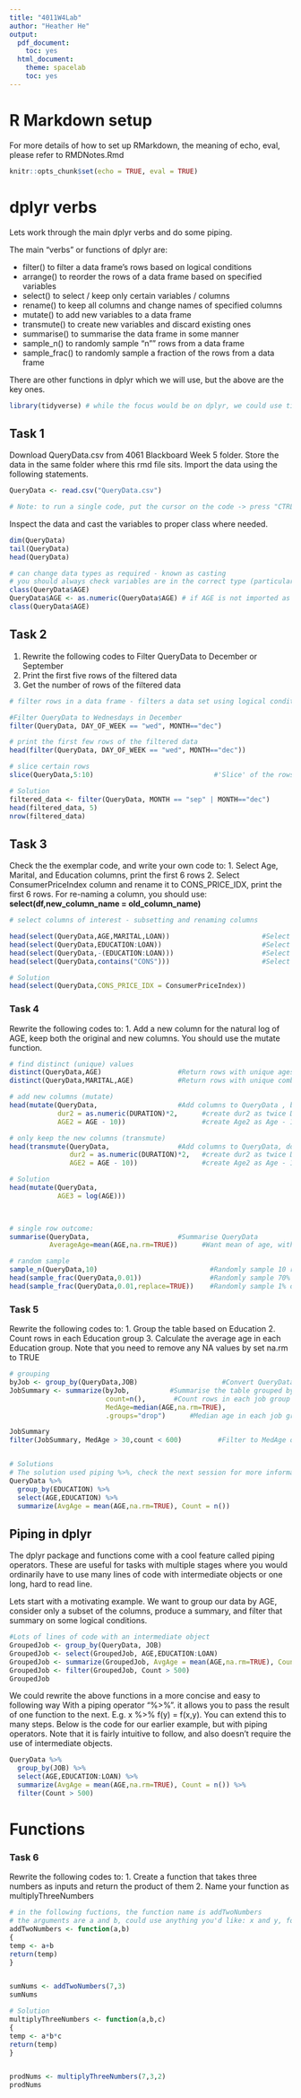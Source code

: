 ---
title: "4011W4Lab"
author: "Heather He"
output:
  pdf_document:
    toc: yes
  html_document:
    theme: spacelab
    toc: yes
---

# R Markdown setup 
For more details of how to set up RMarkdown, the meaning of echo, eval, please refer to RMDNotes.Rmd
```{r setup, include=FALSE}
knitr::opts_chunk$set(echo = TRUE, eval = TRUE)
```

# dplyr verbs
Lets work through the main dplyr verbs and do some piping. 

The main "verbs" or functions of dplyr are:

- filter() to filter a data frame's rows based on logical conditions
- arrange() to reorder the rows of a data frame based on specified variables
- select() to select / keep only certain variables / columns
- rename() to keep all columns and change names of specified columns
- mutate() to add new variables to a data frame
- transmute() to create new variables and discard existing ones
- summarise() to summarise the data frame in some manner
- sample_n() to randomly sample "n"" rows from a data frame
- sample_frac() to randomly sample a fraction of the rows from a data frame

There are other functions in dplyr which we will use, but the above are the key ones.

```{r, LetsDoSomeDplyr}
library(tidyverse) # while the focus would be on dplyr, we could use tidyverse to import most of the commonly used data science packages, including dplyr

```

## Task 1
Download QueryData.csv from 4061 Blackboard Week 5 folder.
Store the data in the same folder where this rmd file sits.
Import the data using the following statements. 

```{r}

QueryData <- read.csv("QueryData.csv")

# Note: to run a single code, put the cursor on the code -> press "CTRL+ENTER"
```

Inspect the data and cast the variables to proper class where needed. 
```{r}
dim(QueryData) 
tail(QueryData)
head(QueryData)

# can change data types as required - known as casting
# you should always check variables are in the correct type (particularly after getting them from a database)
class(QueryData$AGE)
QueryData$AGE <- as.numeric(QueryData$AGE) # if AGE is not imported as numeric, do the casting 
class(QueryData$AGE)


```

## Task 2
1. Rewrite the following codes to Filter QueryData to December or September 
2. Print the first five rows of the filtered data
3. Get the number of rows of the filtered data 
```{r}
# filter rows in a data frame - filters a data set using logical conditions

#Filter QueryData to Wednesdays in December
filter(QueryData, DAY_OF_WEEK == "wed", MONTH=="dec")

# print the first few rows of the filtered data 
head(filter(QueryData, DAY_OF_WEEK == "wed", MONTH=="dec")) 

# slice certain rows 
slice(QueryData,5:10)                              #'Slice' of the rows of 5 - 10

# Solution
filtered_data <- filter(QueryData, MONTH == "sep" | MONTH=="dec")
head(filtered_data, 5)
nrow(filtered_data)

```

## Task 3

Check the the exemplar code, and write your own code to: 
1. Select Age, Marital, and Education columns, print the first 6 rows
2. Select ConsumerPriceIndex column and rename it to CONS_PRICE_IDX, print the first 6 rows. For re-naming a column, you should use:
**select(df,new_column_name = old_column_name)**

```{r}
# select columns of interest - subsetting and renaming columns

head(select(QueryData,AGE,MARITAL,LOAN))                       #Select Age, Marital, and Loan columns
head(select(QueryData,EDUCATION:LOAN))                         #Select columns Education through Loan
head(select(QueryData,-(EDUCATION:LOAN)))                      #Select columns other than Education through Loan
head(select(QueryData,contains("CONS")))                       #Select columns with "CONS" in the name

# Solution 
head(select(QueryData,CONS_PRICE_IDX = ConsumerPriceIndex))

```

### Task 4
Rewrite the following codes to:
1. Add a new column for the natural log of AGE, keep both the original and new columns. You should use the mutate function. 

```{r}
# find distinct (unique) values
distinct(QueryData,AGE)                   #Return rows with unique ages
distinct(QueryData,MARITAL,AGE)           #Return rows with unique combinations of Marital and Age

# add new columns (mutate)
head(mutate(QueryData,                    #Add columns to QueryData , but keep all
            dur2 = as.numeric(DURATION)*2,      #create dur2 as twice Duration
            AGE2 = AGE - 10))                   #create Age2 as Age - 10

# only keep the new columns (transmute)
head(transmute(QueryData,                 #Add columns to QueryData, don't keep all
               dur2 = as.numeric(DURATION)*2,   #create dur2 as twice Duration
               AGE2 = AGE - 10))                #create Age2 as Age - 10

# Solution
head(mutate(QueryData,                    
            AGE3 = log(AGE)))                   

  
```

```{r}
# single row outcome: 
summarise(QueryData,                      #Summarise QueryData
          AverageAge=mean(AGE,na.rm=TRUE))      #Want mean of age, with column name "AverageAge"

# random sample
sample_n(QueryData,10)                            #Randomly sample 10 rows of QueryData
head(sample_frac(QueryData,0.01))                 #Randomly sample 70% of the rows of QueryData
head(sample_frac(QueryData,0.01,replace=TRUE))    #Randomly sample 1% of the rows of QueryData with replacement

```


### Task 5
Rewrite the following codes to:
1. Group the table based on Education
2. Count rows in each Education group
3. Calculate the average age in each Education group. Note that you need to remove any NA values by set na.rm to TRUE

```{r}
# grouping
byJob <- group_by(QueryData,JOB)                     #Convert QueryData into a grouped table based on JOB
JobSummary <- summarize(byJob,          #Summarise the table grouped by job
                        count=n(),       #Count rows in each job group
                        MedAge=median(AGE,na.rm=TRUE),
                        .groups="drop")      #Median age in each job group

JobSummary
filter(JobSummary, MedAge > 30,count < 600)         #Filter to MedAge older than 30, with less than 600 people


# Solutions
# The solution used piping %>%, check the next session for more information about %>%
QueryData %>%
  group_by(EDUCATION) %>% 
  select(AGE,EDUCATION) %>% 
  summarize(AvgAge = mean(AGE,na.rm=TRUE), Count = n())

```


## Piping in dplyr

The dplyr package and functions come with a cool feature called piping operators. These are useful for tasks with multiple stages where you would ordinarily have to use many lines of code with intermediate objects or one long, hard to read line. 

Lets start with a motivating example. We want to group our data by AGE, consider only a subset of the columns, produce a summary, and filter that summary on some logical conditions. 


```{r,piping}
#Lots of lines of code with an intermediate object
GroupedJob <- group_by(QueryData, JOB)
GroupedJob <- select(GroupedJob, AGE,EDUCATION:LOAN)
GroupedJob <- summarize(GroupedJob, AvgAge = mean(AGE,na.rm=TRUE), Count = n())
GroupedJob <- filter(GroupedJob, Count > 500)
GroupedJob
```

We could rewrite the above functions in a more concise and easy to following way With a piping operator "%>%". it allows you to pass the result of one function to the next. E.g. x %>% f(y) = f(x,y). You can extend this to many steps. Below is the code for our earlier example, but with piping operators. Note that it is fairly intuitive to follow, and also doesn't require the use of intermediate objects.


```{r,piping2}
QueryData %>% 
  group_by(JOB) %>% 
  select(AGE,EDUCATION:LOAN) %>% 
  summarize(AvgAge = mean(AGE,na.rm=TRUE), Count = n()) %>% 
  filter(Count > 500)
```

# Functions

### Task 6
Rewrite the following codes to:
1. Create a function that takes three numbers as inputs and return the product of them 
2. Name your function as multiplyThreeNumbers
```{r,SimpleFunction}

# in the following fuctions, the function name is addTwoNumbers
# the arguments are a and b, could use anything you'd like: x and y, for example 
addTwoNumbers <- function(a,b)
{
temp <- a+b
return(temp)
}


sumNums <- addTwoNumbers(7,3)
sumNums

# Solution
multiplyThreeNumbers <- function(a,b,c)
{
temp <- a*b*c
return(temp)
}


prodNums <- multiplyThreeNumbers(7,3,2)
prodNums


```
